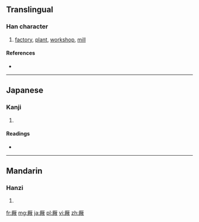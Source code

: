 {{also|廠}}
==Translingual==

===Han character===
{{Han char|rn=27|rad=厂|as=12|sn=14|four=|canj=一火月大 (MFBK), X一火月大 (XMFBK)}}

# [[factory]], [[plant]], [[workshop]], [[mill]]

====References====
* {{Han ref|kx=0163.041|dkj=03034|dj=0371.050|hdz=10078.020|uh=53B0|ud=21424}}

----

==Japanese==

===Kanji===
{{ja-kanji|grade=|rs=厂12}}

# {{defn|lang=ja|sort=厂12}}

====Readings====
* {{ja-readings|on=[[しょう]] (shō)|kun=[[うまや]] (umaya)}}

----

==Mandarin==

===Hanzi===
{{cmn-hanzi|pin=[[chǎng]] ([[chang3]])|wg=ch'ang<sup>3</sup>}}

# {{defn|lang=cmn|sort=厂12}}

[[fr:厰]]
[[mg:厰]]
[[ja:厰]]
[[pl:厰]]
[[vi:厰]]
[[zh:厰]]